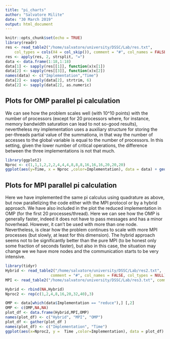 ```yaml
---
title: "pi_charts"
author: "Salvatore Milite"
date: "30 March 2019"
output: html_document
---
```


```r
knitr::opts_chunk$set(echo = TRUE)
library(readr)
res <- read_table2("/home/salvatore/university/DSSC/Lab/res.txt", 
    col_types = cols(X4 = col_skip()), comment = "#", col_names = FALSE)
res <- apply(res, 2, strsplit, "=")
data <- data.frame(1:18,1:18)
data[1] <- sapply(res[[1]], function(x)x[1])
data[2] <- sapply(res[[3]], function(x)x[2])
names(data) <- c("Implementation","Time")
data[2] <- sapply(data[2], strtrim, 6)
data[2] <- sapply(data[2], as.numeric)

```

## Plots for OMP parallel pi calculation
We can see how the problem scales well (with 10^10 points) with the number of processors (except for 20 processors where, for instance, memory bandwidth saturation can lead to not so-good results), nevertheless my implementation uses a auxiliary structure for storing the per-threads partial value of the summationa, in that way the number of accesses to the global variable is equal to the number of processors. In this setting, given the lower number of critical operations, the difference between the three implementations is not that much. 



```r
library(ggplot2)
Nproc <- c(1,1,1,2,2,2,4,4,4,8,8,8,16,16,16,20,20,20)
ggplot(aes(y=Time, x = Nproc ,color=Implementation), data = data) + geom_line() +geom_point() + scale_color_discrete(labels=c("Atomic", "Critical","Reduce")) + ggtitle("OMP pi calculation with 10^10 points") + ylab("Time[sec]")+ xlab("#Processors")


```


## Plots for MPI parallel pi calculation

Here we have implemented the same pi calculus using quadrature as above, but now parallelizing the code either with the MPI protocol or by a hybrid approach. We have also included in the plot the reduced implementation in OMP (for the first 20 processes/thread). Here we can see how the OMP is generally faster, indeed it does not have to pass messages and has a minor hoverhead. However, it can't be used with more than one node. Nevertheless, is clear how the problem continues to scale with more MPI processes (but slowly, at least for this dimension). The hybrid approach seems not to be significantly better than the pure MPI (to be honest only some fraction of seconds faster), but also in this case, the situation may change we we have more nodes and the communication starts to be very intensive.
```r
library(tidyr)
Hybrid <- read_table2("/home/salvatore/university/DSSC/Lab/res2.txt",
                    comment = "#", col_names = FALSE, col_types = NULL)[,1]
MPI <- read_table2("/home/salvatore/university/DSSC/Lab/res3.txt", comment = "#", col_types = NULL,col_names = FALSE) [,1]

Hybrid <- rbind(NA,Hybrid)
Nproc2 <- rep(c(1,2,4,8,16,20,32,40),3)

OMP <- data[which(data$Implementation == "reduce"),] [,2]
OMP <- c(OMP,NA,NA)
plot_df <- data.frame(Hybrid,MPI,OMP)
names(plot_df) <- c("Hybrid", "MPI", "OMP")
plot_df <- gather(plot_df )
names(plot_df) <- c("Implementation", "Time")
ggplot(aes(x=Nproc2, y =  Time ,color=Implementation), data = plot_df) + geom_line() +geom_point() + ggtitle("pi calculation with 10^10 points") + ylab("Time[sec]") + xlab("#Processors")

```

